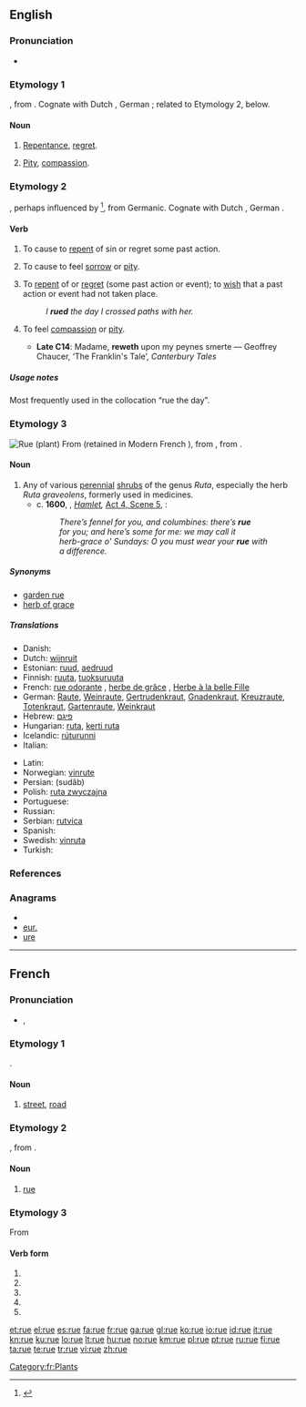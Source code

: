 {{also|rué}}
==English==

===Pronunciation===
* {{IPA|/ru:/}}
*: {{rhymes|uː}}

===Etymology 1===
{{etyl|ang}} {{term|hreow|hrēow|lang=ang}}, from {{etyl|gem}}.  Cognate with Dutch {{term|rouw|lang=nl}}, German {{term|Reue|lang=de}}; related to Etymology 2, below.

====Noun====
{{en-noun|-}}

# {{archaic}} [[repentance|Repentance]], [[regret]].
# {{archaic}} [[pity|Pity]], [[compassion]].

===Etymology 2===
{{etyl|ang}} {{term|hreowan|hrēowan|lang=ang}}, perhaps influenced by {{etyl|non}} {{term|hryggja||to distress, grieve|lang=non}}<ref>{{R:Online Etymology Dictionary|rue}}</ref>, from Germanic.  Cognate with Dutch {{term|rouwen|lang=nl}}, German {{term|reuen|lang=de}}.

====Verb====
{{en-verb|rues|'''[[ruing]]''' ''or'' '''[[rueing]]'''|rued}}

# {{obsolete}} {{transitive}} To cause to [[repent]] of sin or regret some past action.
# {{obsolete}} {{transitive}} To cause to feel [[sorrow]] or [[pity]].
# {{transitive}} To [[repent]] of or [[regret]] (some past action or event); to [[wish]] that a past action or event had not taken place.
#: ''I '''rued''' the day I crossed paths with her.''
# {{archaic}} {{intransitive}} To feel [[compassion]] or [[pity]].
#* '''Late C14''': Madame, '''reweth''' upon my peynes smerte — Geoffrey Chaucer, ‘The Franklin's Tale’, ''Canterbury Tales''

=====Usage notes=====
Most frequently used in the collocation “rue the day”.

===Etymology 3===
{{wikipedia}}
[[Image:Ruta chalepensis11.jpg|thumb|Rue (plant)]]
From {{etyl|fro}} {{term|rue|lang=fro}} (retained in Modern French {{term|rue|lang=fr}}), from {{etyl|la}} {{term|ruta|lang=la}}, from {{etyl|grc}} {{term|ῥυτή|tr=rute|lang=grc}}.

====Noun====
{{en-noun}}

# Any of various [[perennial]] [[shrubs]] of the genus ''Ruta'', especially the herb ''Ruta graveolens'', formerly used in medicines.
#* c. '''1600''', {{w|William Shakespeare}}, ''[[s:The Tragedy of Hamlet, Prince of Denmark/Hamlet|Hamlet]],'' [[s:The Tragedy of Hamlet, Prince of Denmark/Act 4#Scene 5. Elsinore. A room in the castle.|Act 4, Scene 5]], {{w|Ophelia}}:
#*:''There’s fennel for you, and columbines: there’s '''rue'''''
#*:''for you; and here’s some for me: we may call it''
#*:''herb-grace o' Sundays: O you must wear your '''rue''' with''
#*:''a difference.''

=====Synonyms=====
* [[garden rue]]
* [[herb of grace]]

=====Translations=====
{{trans-top|any of various perennial shrubs}}
* Danish: {{t-|da|rude}}
* Dutch: [[wijnruit]]
* Estonian: [[ruud]], [[aedruud]]
* Finnish: [[ruuta]], [[tuoksuruuta]]
* French: [[rue odorante]] {{f}}, [[herbe de grâce]] {{f}}, [[Herbe à la belle Fille]] {{f}}
* German: [[Raute]], [[Weinraute]], [[Gertrudenkraut]], [[Gnadenkraut]], [[Kreuzraute]], [[Totenkraut]], [[Gartenraute]], [[Weinkraut]]
* Hebrew: [[פיגם]]
* Hungarian: [[ruta]], [[kerti ruta]]
* Icelandic: [[rúturunni]]
* Italian: {{t-|it|ruta|f}}
{{trans-mid}}
* Latin: {{t-|la|ruta}}
* Norwegian: [[vinrute]]
* Persian: {{fa-Arab|[[سداب]]}} (sudâb)
* Polish: [[ruta zwyczajna]] {{f}}
* Portuguese: {{t+|pt|arruda|f}}
* Russian: {{t|ru|рута|f|tr=rúta}}
* Serbian: [[rutvica]] {{f}}
* Spanish: {{t-|es|ruda|f}}
* Swedish: [[vinruta]]
* Turkish: {{t+|tr|sedef otu}}
{{trans-bottom}}

===References===
<references/>

===Anagrams===
* {{alphagram|eru}}
* [[eur.#English|eur.]]
* [[ure#English|ure]]

----

==French==

===Pronunciation===
* {{IPA|/ʁy/|lang=fr}}, {{SAMPA|/Ry/}}

===Etymology 1===
{{etyl|la|fr}} {{term|ruga|lang=la}}.

====Noun====
{{fr-noun|f}} {{audio|Fr-rue.ogg|audio (une rue)}}

# [[street]], [[road]]

===Etymology 2===
{{etyl|la|fr}} {{term|ruta|lang=la}}, from {{etyl|grc|fr}} {{term|ῥυτή|tr=rute|lang=grc}}.

====Noun====
{{fr-noun|f}} {{audio|Fr-rue.ogg|audio (une rue)}}

# [[rue#Etymology 3|rue]] {{sense|the plant}}

[[Category:fr:Plants]]

===Etymology 3===
From {{l|fr|ruer}}

====Verb form====
{{fr-verb-form}}

# {{conjugation of|ruer||1|s|pres|ind|lang=fr}}
# {{conjugation of|ruer||3|s|pres|ind|lang=fr}}
# {{conjugation of|ruer||1|s|pres|sub|lang=fr}}
# {{conjugation of|ruer||1|s|pres|sub|lang=fr}}
# {{conjugation of|ruer||2|s|imp|lang=fr}}

[[et:rue]]
[[el:rue]]
[[es:rue]]
[[fa:rue]]
[[fr:rue]]
[[ga:rue]]
[[gl:rue]]
[[ko:rue]]
[[io:rue]]
[[id:rue]]
[[it:rue]]
[[kn:rue]]
[[ku:rue]]
[[lo:rue]]
[[lt:rue]]
[[hu:rue]]
[[no:rue]]
[[km:rue]]
[[pl:rue]]
[[pt:rue]]
[[ru:rue]]
[[fi:rue]]
[[ta:rue]]
[[te:rue]]
[[tr:rue]]
[[vi:rue]]
[[zh:rue]]